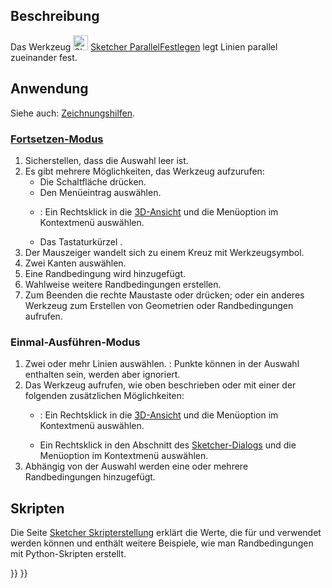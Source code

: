 <languages/>

{{Docnav/de
|[[Sketcher_ConstrainVertical/de|VertikalFestlegen]]
|[[Sketcher_ConstrainPerpendicular/de|RechtwinkligFestlegen]]
|[[Sketcher_Workbench/de|Sketcher]]
|IconL=Sketcher_ConstrainVertical.svg
|IconR=Sketcher_ConstrainPerpendicular.svg
|IconC=Workbench_Sketcher.svg
}}

{{GuiCommand/de
|Name=Sketcher ConstrainParallel
|Name/de=Sketcher ParallelFestlegen
|MenuLocation=Skizze → Randbedingungen → Parallel festlegen
|Workbenches=[[Sketcher_Workbench/de|Sketcher]]
|Shortcut={{KEY|P}}
|SeeAlso=
}}

<span id="Description"></span>
==Beschreibung== 

Das Werkzeug [[Image:Sketcher_ConstrainParallel.svg|24px]] [[Sketcher_ConstrainParallel/de|Sketcher ParallelFestlegen]] legt Linien parallel zueinander fest.

<span id="Usage"></span>
==Anwendung==

Siehe auch: [[Sketcher_Workbench/de#Zeichnungshilfen|Zeichnungshilfen]].

<span id="Continue_mode"></span>
===[[Sketcher_Workbench/de#Fortsetzen-Modi|Fortsetzen-Modus]]===

# Sicherstellen, dass die Auswahl leer ist.
# Es gibt mehrere Möglichkeiten, das Werkzeug aufzurufen:
#* Die Schaltfläche {{Button|[[Image:Sketcher_ConstrainParallel.svg|16px]] [[Sketcher_ConstrainParallel/de|Parallel festlegen]]}} drücken.
#* Den Menüeintrag {{MenuCommand|Skizze → Randbedingungen → [[Image:Sketcher_ConstrainParallel.svg|16px]] Parallel festlegen}} auswählen.
#* {{Version/de|1.0}}: Ein Rechtsklick in die [[3D_View/de|3D-Ansicht]] und die Menüoption {{MenuCommand|Festlegen → [[Image:Sketcher_ConstrainParallel.svg|16px]] Parallel festlegen}} im Kontextmenü auswählen.
#* Das Tastaturkürzel {{KEY|P}}.
# Der Mauszeiger wandelt sich zu einem Kreuz mit Werkzeugsymbol.
# Zwei Kanten auswählen.
# Eine Randbedingung wird hinzugefügt.
# Wahlweise weitere Randbedingungen erstellen.
# Zum Beenden die rechte Maustaste oder {{KEY|Esc}} drücken; oder ein anderes Werkzeug zum Erstellen von Geometrien oder Randbedingungen aufrufen.

<span id="Run-once_mode"></span>
===Einmal-Ausführen-Modus===

# Zwei oder mehr Linien auswählen. {{Version/de|1.0}}: Punkte können in der Auswahl enthalten sein, werden aber ignoriert.
# Das Werkzeug aufrufen, wie oben beschrieben oder mit einer der folgenden zusätzlichen Möglichkeiten:
#* {{Version/de|1.0}}: Ein Rechtsklick in die [[3D_View/de|3D-Ansicht]] und die Menüoption {{MenuCommand|[[Image:Sketcher_ConstrainParallel.svg|16px]] Parallel festlegen}} im Kontextmenü auswählen.
#* Ein Rechtsklick in den Abschnitt {{MenuCommand|Elemente}} des [[Sketcher_Dialog|Sketcher-Dialogs]] und die Menüoption {{MenuCommand|[[Image:Sketcher_ConstrainParallel.svg|16px]] Parallel festlegen}} im Kontextmenü auswählen.
# Abhängig von der Auswahl werden eine oder mehrere Randbedingungen hinzugefügt.

<span id="Scripting"></span>
==Skripten==

{{Code|code=Sketch.addConstraint(Sketcher.Constraint('Parallel', Line1, Line2))}}

Die Seite [[Sketcher_scripting/de|Sketcher Skripterstellung]] erklärt die Werte, die für {{incode|Line1}} und {{incode|Line2}} verwendet werden können und enthält weitere Beispiele, wie man Randbedingungen mit Python-Skripten erstellt.


{{Docnav/de
|[[Sketcher_ConstrainVertical/de|VertikalFestlegen]]
|[[Sketcher_ConstrainPerpendicular/de|RechtwinkligFestlegen]]
|[[Sketcher_Workbench/de|Sketcher]]
|IconL=Sketcher_ConstrainVertical.svg
|IconR=Sketcher_ConstrainPerpendicular.svg
|IconC=Workbench_Sketcher.svg
}}

{{Sketcher_Tools_navi{{#translation:}}}}
{{Userdocnavi{{#translation:}}}}